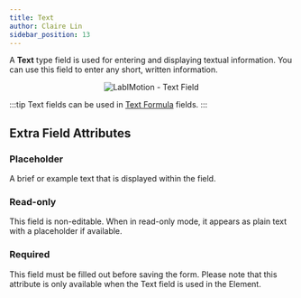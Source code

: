 ```yaml
---
title: Text
author: Claire Lin
sidebar_position: 13
---
```



<Reader text="Designer" />

A **Text** type field is used for entering and displaying textual information. You can use this field to enter any short, written information.

<p align="center">
  <img src={fieldText} alt="LabIMotion - Text Field" />
</p>

:::tip
Text fields can be used in [Text Formula](text-formula) fields.
:::

## Extra Field Attributes

### Placeholder

A brief or example text that is displayed within the field.

### Read-only

This field is non-editable. When in read-only mode, it appears as plain text with a placeholder if available.

### Required

This field must be filled out before saving the form. Please note that this attribute is only available when the Text field is used in the Element.
